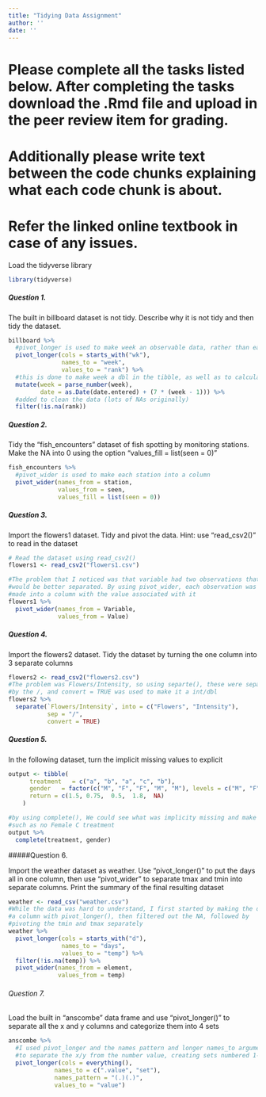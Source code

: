 ```yaml
---
title: "Tidying Data Assignment"
author: ''
date: ''
---
```

# Please complete all the tasks listed below. After completing the tasks download the .Rmd file and upload in the peer review item for grading.

# Additionally please write text between the code chunks explaining what each code chunk is about.

# Refer the linked online textbook in case of any issues.

Load the tidyverse library
```r
library(tidyverse)
```

##### Question 1. 

The built in billboard dataset is not tidy. Describe why it is not tidy and then tidy the dataset.

```r

billboard %>%
  #pivot_longer is used to make week an observable data, rather than each week being its own
  pivot_longer(cols = starts_with("wk"),
               names_to = "week",
               values_to = "rank") %>%
  #this is done to make week a dbl in the tibble, as well as to calculate the date of the chart
  mutate(week = parse_number(week),
         date = as.Date(date.entered) + (7 * (week - 1))) %>%
  #added to clean the data (lots of NAs originally)
  filter(!is.na(rank))


```

##### Question 2. 

Tidy the "fish_encounters" dataset of fish spotting by monitoring stations. Make the NA into 0 using the option "values_fill = list(seen = 0)"


```r
fish_encounters %>%
  #pivot_wider is used to make each station into a column
  pivot_wider(names_from = station,
              values_from = seen,
              values_fill = list(seen = 0))
```

##### Question 3. 

Import the flowers1 dataset. Tidy and pivot the data. Hint: use "read_csv2()" to read in the dataset 

```r
# Read the dataset using read_csv2()
flowers1 <- read_csv2("flowers1.csv")

#The problem that I noticed was that variable had two observations that
#would be better separated. By using pivot_wider, each observation was instead 
#made into a column with the value associated with it 
flowers1 %>%
  pivot_wider(names_from = Variable,
              values_from = Value)
```

##### Question 4.

Import the flowers2 dataset. Tidy the dataset by turning the one column into 3 separate columns

```r
flowers2 <- read_csv2("flowers2.csv")
#The problem was Flowers/Intensity, so using separte(), these were separated
#by the /, and convert = TRUE was used to make it a int/dbl
flowers2 %>%
  separate(`Flowers/Intensity`, into = c("Flowers", "Intensity"),
           sep = "/",
           convert = TRUE)
```

##### Question 5.

In the following dataset, turn the implicit missing values to explicit 

```r
output <- tibble(
      treatment   = c("a", "b", "a", "c", "b"),
      gender   = factor(c("M", "F", "F", "M", "M"), levels = c("M", "F", "O")),
      return = c(1.5, 0.75,  0.5,  1.8,  NA)
    )

#by using complete(), We could see what was implicity missing and make them more noticeable,
#such as no Female C treatment
output %>%
  complete(treatment, gender)
```


#####Question 6.

Import the weather dataset as weather. Use "pivot_longer()" to put the days all in one column, then use "pivot_wider" to separate tmax and tmin into separate columns. Print the summary of the final resulting dataset 

```r
weather <- read_csv("weather.csv")
#While the data was hard to understand, I first started by making the days
#a column with pivot_longer(), then filtered out the NA, followed by
#pivoting the tmin and tmax separately
weather %>%
  pivot_longer(cols = starts_with("d"),
               names_to = "days",
               values_to = "temp") %>%
  filter(!is.na(temp)) %>%
  pivot_wider(names_from = element,
              values_from = temp)
```

###### Question 7. 

Load the built in "anscombe" data frame and use "pivot_longer()" to separate all the x and y columns and categorize them into 4 sets

```r
anscombe %>%
  #I used pivot_longer and the names pattern and longer names_to argument
  #to separate the x/y from the number value, creating sets numbered 1-4
  pivot_longer(cols = everything(),
             names_to = c(".value", "set"),
             names_pattern = "(.)(.)",
             values_to = "value")
```
